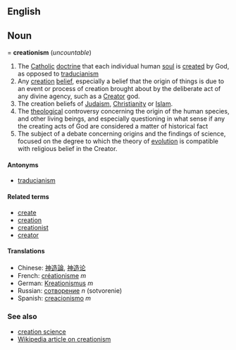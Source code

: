 ==English==
==Noun===
'''creationism''' (''uncountable'')

# The [[Catholic]] [[doctrine]] that each individual human [[soul]] is [[create]]d by God, as opposed to [[traducianism]]
# Any [[creation]] [[belief]], especially a belief that the origin of things is due to an event or process of creation brought about by the deliberate act of any divine agency, such as a [[Creator]] god.
# The creation beliefs of [[Judaism]], [[Christianity]] or [[Islam]].
# The [[theological]] controversy concerning the origin of the human species, and other living beings, and especially questioning in what sense if any the creating acts of God are considered a matter of historical fact
# The subject of a debate concerning origins and the findings of science, focused on the degree to which the theory of [[evolution]] is compatible with religious belief in the Creator.

====Antonyms====
*[[traducianism]]

====Related terms====
*[[create]]
*[[creation]]
*[[creationist]]
*[[creator]]

====Translations====
*Chinese: [[神造論]], [[神造论]]
*French: [[créationisme]] ''m''
*German: [[Kreationismus]] ''m''
*Russian: [[сотворение]] ''n'' (sotvorenie)
*Spanish: [[creacionismo]] ''m''

===See also===
*[[creation science]]
*[[w:creationism|Wikipedia article on creationism]]